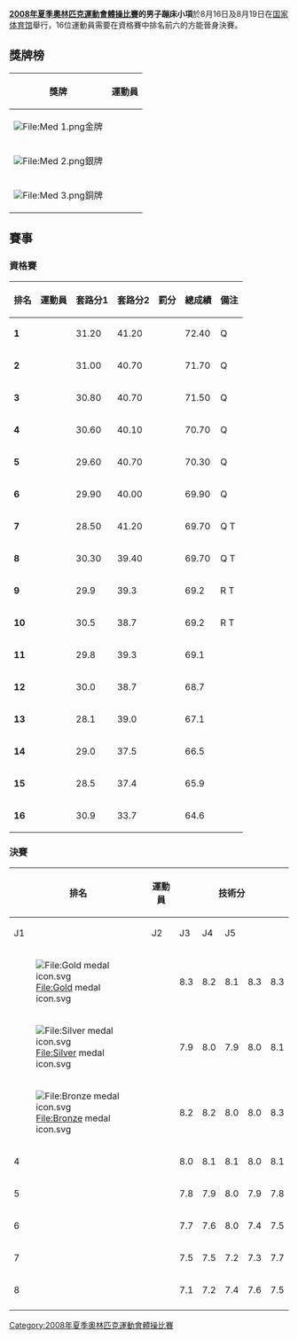 {{2008年夏季奥林匹克运动会体操比赛}}
'''[[2008年夏季奧林匹克運動會體操比賽|2008年夏季奧林匹克運動會體操比賽]]的男子蹦床小項'''於8月16日及8月19日在[[国家体育馆|国家体育馆]]舉行，16位運動員需要在資格賽中排名前六的方能晉身決賽。

== 獎牌榜 ==
{| class="wikitable"
|- bgcolor="#efefef"
!align="center"|獎牌
!align="center"|運動員
|-
| bgcolor="gold" | [[File:Med_1.png|File:Med 1.png]]金牌
|{{flagIOCathlete|[[陸春龍|陸春龍]]|CHN|2008年夏季}}
|-
| bgcolor="silver" | [[File:Med_2.png|File:Med 2.png]]銀牌
|{{flagIOCathlete|[[贾森·伯内特|贾森·伯内特]]|CAN|2008年夏季}}
|-
| bgcolor="cc9966" | [[File:Med_3.png|File:Med 3.png]]銅牌
|{{flagIOCathlete|[[董棟|董棟]]|CHN|2008年夏季}}
|}

== 賽事 ==
=== 資格賽 ===
{| class="wikitable sortable" style="text-align:center; font-size:95%"
!  排名
! 運動員  
! 套路分1
! 套路分2
! 罰分
! 總成績
! 備注
|-
| '''1'''
| {{flagIOCathlete|[[陸春龍|陸春龍]]|CHN|2008年夏季}}
| 31.20
| 41.20
|
| 72.40
| Q
|-
| '''2'''
| {{flagIOCathlete|[[董棟|董棟]]|CHN|2008年夏季}}
| 31.00
| 40.70
|
| 71.70
| Q
|-
| '''3'''
| {{flagIOCathlete|[[德米特里·乌沙科夫|德米特里·乌沙科夫]]|RUS|2008年夏季}}
| 30.80
| 40.70
|
| 71.50
| Q
|-
| '''4'''
| {{flagIOCathlete|[[尤里·尼基京|尤里·尼基京]]|UKR|2008年夏季}}
| 30.60
| 40.10
|
| 70.70
| Q
|-
| '''5'''
| {{flagIOCathlete|[[外村哲也|外村哲也]]|JPN|2008年夏季}}
| 29.60
| 40.70
|
| 70.30
| Q
|-
| '''6'''
| {{flagIOCathlete|[[亚历山大·鲁萨科夫|亚历山大·鲁萨科夫]]|RUS|2008年夏季}}
| 29.90
| 40.00
| 
| 69.90
| Q
|-
| '''7'''
| {{flagIOCathlete|[[贾森·伯内特|贾森·伯内特]]|CAN|2008年夏季}}
| 28.50
| 41.20
| 
| 69.70
| Q T
|-
| '''8'''
| {{flagIOCathlete|[[尼古拉·卡扎克|尼古拉·卡扎克]]|BLR|2008年夏季}}
| 30.30
| 39.40
|
| 69.70
| Q T
|-
| '''9'''
| {{flagIOCathlete|[[上山容弘|上山容弘]]|JPN|2008年夏季}}
| 29.9
| 39.3
|
| 69.2
| R T
|-
! '''10'''
| {{flagIOCathlete|[[彼得·延森|彼得·延森]]|DEN|2008年夏季}}
| 30.5
| 38.7
|
| 69.2
| R T
|-
! '''11'''
| {{flagIOCathlete|[[迪奥戈·甘希尼奥|迪奥戈·甘希尼奥]]|POR|2008年夏季}}
| 29.8
| 39.3
|
| 69.1
| 
|-
! '''12'''
| {{flagIOCathlete|[[格雷瓜尔·佩内斯|格雷瓜尔·佩内斯]]|FRA|2008年夏季}}
| 30.0
| 38.7
|
| 68.7
| 
|-
! '''13'''
| {{flagIOCathlete|[[本·维尔登|本·维尔登]]|AUS|2008年夏季}}
| 28.1
| 39.0
|
| 67.1
| 
|-
! '''14'''
| {{flagIOCathlete|[[弗拉维奥·坎诺内|弗拉维奥·坎诺内]]|ITA|2008年夏季}}
| 29.0
| 37.5
|
| 66.5
| 
|-
! '''15'''
| {{flagIOCathlete|[[克里斯·埃斯特拉达|克里斯·埃斯特拉达]]|USA|2008年夏季}}
| 28.5
| 37.4
|
| 65.9
| 
|-
! '''16'''
| {{flagIOCathlete|[[亨里克·斯特赫利克|亨里克·斯特赫利克]]|GER|2008年夏季}}
| 30.9
| 33.7
|
| 64.6
| 
|}

=== 決賽 ===
{| class="wikitable sortable" style="text-align:center; font-size:95%"
! rowspan="2" | 排名
! rowspan="2" | 運動員
! colspan="5" | 技術分
! rowspan="2" | 難度分
! rowspan="2" | 罰分
! rowspan="2" | 總成績
! rowspan="2" | 備注
|-
! J1
! J2
! J3
! J4
! J5
|-
! [[File:Gold_medal_icon.svg|File:Gold medal icon.svg]]
| {{flagIOCathlete|[[陸春龍|陸春龍]]|CHN|2008年夏季}}
| 8.3
| 8.2
| 8.1
| 8.3
| 8.3
| 16.2
| 
| 41.00
|
|-
! [[File:Silver_medal_icon.svg|File:Silver medal icon.svg]]
| {{flagIOCathlete|[[贾森·伯内特|贾森·伯内特]]|CAN|2008年夏季}}
| 7.9
| 8.0
| 7.9
| 8.0
| 8.1
| 16.8
| 
| 40.70
|
|-
! [[File:Bronze_medal_icon.svg|File:Bronze medal icon.svg]]
| {{flagIOCathlete|[[董棟|董棟]]|CHN|2008年夏季}}
| 8.2
| 8.2
| 8.0
| 8.0
| 8.3
| 16.2
| 
| 40.60
|
|-
! 4
| {{flagIOCathlete|[[外村哲也|外村哲也]]|JPN|2008年夏季}}
| 8.0
| 8.1
| 8.1
| 8.0
| 8.1
| 15.6
| 
| 39.80
| T
|-
! 5
| {{flagIOCathlete|[[尤里·尼基京|尤里·尼基京]]|UKR|2008年夏季}}
| 7.8
| 7.9
| 8.0
| 7.9
| 7.8
| 16.2
| 
| 39.80
| T
|-
! 6
| {{flagIOCathlete|[[德米特里·乌沙科夫|德米特里·乌沙科夫]]|RUS|2008年夏季}}
| 7.7
| 7.6
| 8.0
| 7.4
| 7.5
| 16.0
| 
| 38.80
|
|-
! 7
| {{flagIOCathlete|[[亚历山大·鲁萨科夫|亚历山大·鲁萨科夫]]|RUS|2008年夏季}}
| 7.5
| 7.5
| 7.2
| 7.3
| 7.7
| 16.2
| 
| 38.50
|
|-
! 8
| {{flagIOCathlete|[[尼古拉·卡扎克|尼古拉·卡扎克]]|BLR|2008年夏季}}
| 7.1
| 7.2
| 7.4
| 7.6
| 7.5
| 16.0
| 
| 38.10
|
|-
|}

[[Category:2008年夏季奧林匹克運動會體操比賽|Category:2008年夏季奧林匹克運動會體操比賽]]